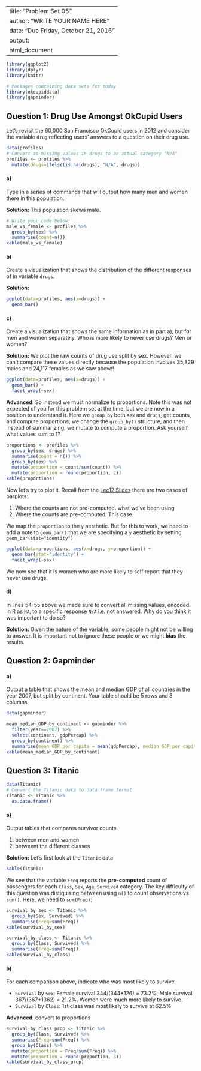 
---
title: "Problem Set 05"
author: "WRITE YOUR NAME HERE"
date: "Due Friday, October 21, 2016"
output:
  html_document
---




```r
library(ggplot2)
library(dplyr)
library(knitr)

# Packages containing data sets for today
library(okcupiddata)
library(gapminder)
```




## Question 1: Drug Use Amongst OkCupid Users

Let's revisit the 60,000 San Francisco OkCupid users in 2012 and consider the
variable `drug` reflecting users' answers to a question on their drug use.

```r
data(profiles)
# Convert as missing values in drugs to an actual category "N/A"
profiles <- profiles %>% 
  mutate(drugs=ifelse(is.na(drugs), "N/A", drugs))
```


#### a) 

Type in a series of commands that will output how many men and women there in this population.

**Solution:** This population skews male.

```r
# Write your code below:
male_vs_female <- profiles %>% 
  group_by(sex) %>% 
  summarise(count=n())
kable(male_vs_female)
```




#### b)

Create a visualization that shows the distribution of the different responses of
in variable `drugs`.

**Solution:**

```r
ggplot(data=profiles, aes(x=drugs)) +
  geom_bar()
```




#### c)

Create a visualization that shows the same information as in part a), but for
men and women separately. Who is more likely to never use drugs? Men or women?

**Solution:** We plot the raw counts of drug use split by sex. However, we can't 
compare these values directly because the population involves 35,829 males and
24,117 females as we saw above!

```r
ggplot(data=profiles, aes(x=drugs)) +
  geom_bar() +
  facet_wrap(~sex)
```

**Advanced**: So instead we must normalize to proportions. Note this was not 
expected of you for this problem set at the time, but we are now in a position 
to understand it. Here we `group_by` both `sex` and `drugs`, get counts, and 
compute proportions, we change the `group_by()` structure, and then instead of
summarizing, we mutate to compute a proportion. Ask yourself, what values sum to
1?

```r
proportions <- profiles %>% 
  group_by(sex, drugs) %>% 
  summarise(count = n()) %>% 
  group_by(sex) %>% 
  mutate(proportion = count/sum(count)) %>% 
  mutate(proportion = round(proportion, 2))
kable(proportions)
```

Now let's try to plot it. Recall from the [Lec12
Slides](https://rudeboybert.github.io/MATH116/assets/2-Data/barplots.html#8) 
there are two cases of barplots:

1. Where the counts are not pre-computed. what we've been using
1. Where the counts are pre-computed. This case.

We map the `proportion` to the `y` aesthetic. But for this to work, we need to
add a note to `geom_bar()` that we are specifying a `y` aesthetic by setting
`geom_bar(stat="identity")`

```r
ggplot(data=proportions, aes(x=drugs, y=proportion)) +
  geom_bar(stat="identity") +
  facet_wrap(~sex)
```

We now see that it is women who are more likely to self report that they never
use drugs.

#### d)

In lines 54-55 above we made sure to convert all missing values, encoded in R
as `NA`, to a specific response `N/A` i.e. not answered. Why do you think it was
important to do so?

**Solution:** Given the nature of the variable, some people might not be willing
to answer. It is important not to ignore these people or we might **bias** the
results.






## Question 2: Gapminder


#### a) 

Output a table that shows the mean and median GDP of all countries in the year 2007, but split by continent. Your table should be 5 rows and 3 columns

```r
data(gapminder)

mean_median_GDP_by_continent <- gapminder %>% 
  filter(year==2007) %>% 
  select(continent, gdpPercap) %>%
  group_by(continent) %>% 
  summarise(mean_GDP_per_capita = mean(gdpPercap), median_GDP_per_capita = median(gdpPercap))
kable(mean_median_GDP_by_continent)
```









## Question 3: Titanic

```r
data(Titanic)
# Convert the Titanic data to data frame format
Titanic <- Titanic %>% 
  as.data.frame()
```



#### a)

Output tables that compares survivor counts

1. between men and women
1. betweent the different classes


**Solution:** Let's first look at the `Titanic` data

```r
kable(Titanic)
```

We see that the variable `Freq` reports the **pre-computed** count of passengers
for each `Class`, `Sex`, `Age`, `Survived` category. The key difficulty of this
question was distiguising between using `n()` to count observations vs `sum()`.
Here, we need to `sum(Freq)`:

```r
survival_by_sex <- Titanic %>% 
  group_by(Sex, Survived) %>% 
  summarise(Freq=sum(Freq))
kable(survival_by_sex)

survival_by_class <- Titanic %>% 
  group_by(Class, Survived) %>% 
  summarise(Freq=sum(Freq))
kable(survival_by_class)
```



#### b)

For each comparison above, indicate who was most likely to survive.

* `Survival` by `Sex`: Female survival 344/(344+126) = 73.2%, Male survival 367/(367+1362) = 21.2%. Women were much more likely to survive.
* `Survival` by `Class`: 1st class was most likely to survive at 62.5%

**Advanced**: convert to proportions

```r
survival_by_class_prop <- Titanic %>% 
  group_by(Class, Survived) %>% 
  summarise(Freq=sum(Freq)) %>% 
  group_by(Class) %>% 
  mutate(proportion = Freq/sum(Freq)) %>% 
  mutate(proportion = round(proportion, 3))
kable(survival_by_class_prop)
```
